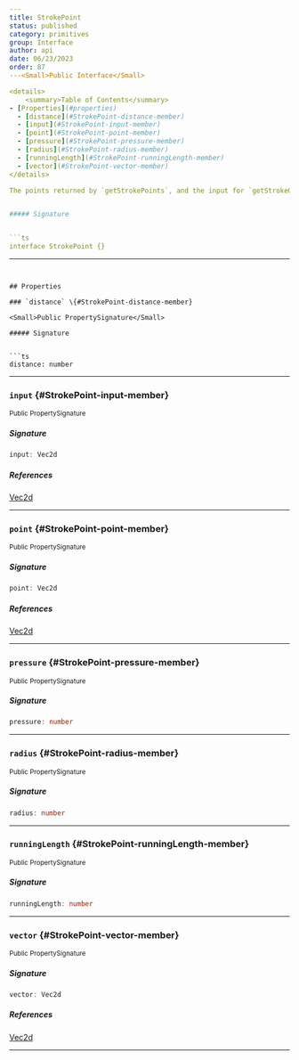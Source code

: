 ```yaml
---
title: StrokePoint
status: published
category: primitives
group: Interface
author: api
date: 06/23/2023
order: 87
---<Small>Public Interface</Small>

<details>
	<summary>Table of Contents</summary>
- [Properties](#properties)
  - [distance](#StrokePoint-distance-member)
  - [input](#StrokePoint-input-member)
  - [point](#StrokePoint-point-member)
  - [pressure](#StrokePoint-pressure-member)
  - [radius](#StrokePoint-radius-member)
  - [runningLength](#StrokePoint-runningLength-member)
  - [vector](#StrokePoint-vector-member)
</details>

The points returned by `getStrokePoints`, and the input for `getStrokeOutlinePoints`


##### Signature


```ts
interface StrokePoint {}
```

---
```


## Properties

### `distance` \{#StrokePoint-distance-member}

<Small>Public PropertySignature</Small>

##### Signature


```ts
distance: number
```

---

### `input` \{#StrokePoint-input-member}

<Small>Public PropertySignature</Small>

##### Signature


```ts
input: Vec2d
```

##### References

[Vec2d](/gen/primitives/Vec2d-class)

---

### `point` \{#StrokePoint-point-member}

<Small>Public PropertySignature</Small>

##### Signature


```ts
point: Vec2d
```

##### References

[Vec2d](/gen/primitives/Vec2d-class)

---

### `pressure` \{#StrokePoint-pressure-member}

<Small>Public PropertySignature</Small>

##### Signature


```ts
pressure: number
```

---

### `radius` \{#StrokePoint-radius-member}

<Small>Public PropertySignature</Small>

##### Signature


```ts
radius: number
```

---

### `runningLength` \{#StrokePoint-runningLength-member}

<Small>Public PropertySignature</Small>

##### Signature


```ts
runningLength: number
```

---

### `vector` \{#StrokePoint-vector-member}

<Small>Public PropertySignature</Small>

##### Signature


```ts
vector: Vec2d
```

##### References

[Vec2d](/gen/primitives/Vec2d-class)

---

